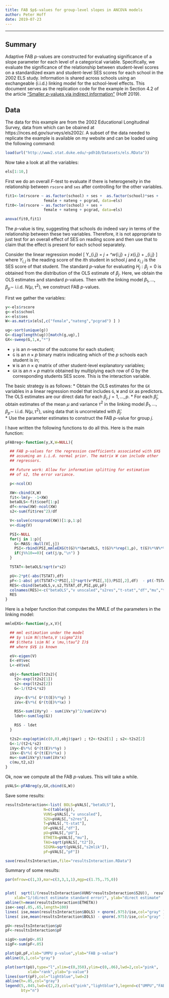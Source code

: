 ```yaml
---
title: FAB $p$-values for group-level slopes in ANCOVA models
author: Peter Hoff
date: 2019-07-23
--- 
```



----


## Summary 
Adaptive FAB $p$-values are constructed  for evaluating 
significance of a slope parameter  for each level of a categorical variable. 
Specifically, we evaluate the significance of the relationship between 
student-level scores on a standardized exam and student-level SES scores
for each school in the 2002 ELS study. 
Information is shared across schools using an exchangeable (i.i.d.) 
linking model for the school-level effects. This document serves as the replication code for the example in Section 4.2 of the article
["Smaller $p$-values via indirect information"](https://arxiv.org/abs/1907.12589) (Hoff 2019).



## Data
The data for this example are from the 2002 Educational Longitudinal Survey, data from which can
be obained at https://nces.ed.gov/surveys/els2002/. A subset of the data needed to
replicate the example is available on my website and can be loaded using the following command:
```r
load(url("http://www2.stat.duke.edu/~pdh10/Datasets/els.RData"))
```

Now take a look at all the variables:
```r
els[1:10,]
```


First we do an overall $F$-test to evaluate if there is 
heterogeneity in the relationship between `rscore` and `ses` 
after controlling for the other variables. 
```r
fit1<-lm(rscore ~ as.factor(school) + ses +  as.factor(school)*ses +
                 female + nateng + pcgrad, data=els)
fit0<-lm(rscore ~ as.factor(school) + ses +  
                 female + nateng + pcgrad, data=els)

anova(fit0,fit1)
```
The $p$-value is tiny, suggesting that schools do indeed vary in terms 
of the relationship between these two variables. Therefore, it is not appropriate to just test for an overall effect of SES on reading score and then use that to claim that the effect is present for each school separately. 


Consider the linear regression model
\[
 Y_{i,j} =  \gamma_j + \alpha^\top w_{i,j} +  \beta_j x_{i,j} + \sigma \epsilon_{i,j} 
\]
where $Y_{i,j}$ is the reading score of the $i$th student in school $j$
and $x_{i,j}$ is the SES score of that student. The standard $p$-value 
for evaluating $H_j:\beta_j=0$ is obtained from the distribution of the
OLS estimate of $\beta_j$. Here, we obtain the OLS estimates and standard 
$p$-values. Then with the linking model $\beta_1,\ldots, \beta_p \sim$ i.i.d.
 $N(\mu,\tau^2)$, we construct FAB $p$-values. 


First we gather the variables: 
```r
y<-els$rscore 
g<-els$school 
x<-els$ses
W<-as.matrix(els[,c("female","nateng","pcgrad") ] )   

ug<-sort(unique(g))
G<-diag(length(ug))[match(g,ug),]
GX<-sweep(G,1,x,"*")
```

* `y` is an $n$-vector of the outcome for each student; 
* `G` is an $n\times p$ binary matrix indicating which of the $p$ schools
      each student is in; 
* `W` is an $n\times q$ matrix of other student-level explanatory variables; 
* `GX` is an  $n\times p$  matrix obtained by multiplying each row of $G$ by the corresponding students SES score. This is the interaction variable. 


The basic strategy is as follows: 
* Obtain the OLS estimates for the `GX` variables in a linear regression model that includes `G`, `W` and `GX` as predictors.  The OLS estimates are 
our direct data 
for each $\beta_j, j=1,\ldots, p$. 
* For each $\hat\beta_j$, obtain estimates of the 
 mean $\mu$ and variance $\tau^2$ 
in the linking model $\beta_1,\ldots, \beta_p \sim$ i.i.d. $N(\mu, \tau^2)$, 
using data that is uncorrelated with $\hat\beta_j$.  
* Use the parameter estimates to construct the FAB $p$-value for group $j$. 


I have written the following functions to do all this. Here is the main function:

```r
pFABreg<-function(y,X,W=NULL){

  ## FAB p-values for the regression coefficients associated with $X$ 
  ## assuming an i.i.d. normal prior. The matrix W can include other 
  ## regressors. 

  ## Future work: Allow for information splitting for estimation 
  ## of s2, the error variance. 

  p<-ncol(X)

  XW<-cbind(X,W)
  fit<-lm(y~ -1+XW)
  betaOLS<-fit$coef[1:p]
  df<-nrow(XW)-ncol(XW)
  s2<-sum(fit$res^2)/df

  V<-solve(crossprod(XW))[1:p,1:p]
  v<-diag(V)

  PSI<-NULL
  for(j in 1:p){
    G<-MASS::Null(V[,j])
    PSI<-rbind(PSI,mmleEXG(t(G)%*%betaOLS, t(G)%*%rep(1,p), t(G)%*%V%*%G  ) )
    if(j%%10==0){ cat(j/p,"\n") }
  }

  TSTAT<-betaOLS/sqrt(v*s2)

  pU<-2*pt(-abs(TSTAT),df)
  pF<-1-abs( pt(TSTAT+2*PSI[,1]*sqrt(v*PSI[,3])/PSI[,2],df)  - pt(-TSTAT,df) )
  RES<-cbind(betaOLS,v,s2,TSTAT,df,PSI,pU,pF)
  colnames(RES)<-c("betaOLS","v unscaled","s2res","t-stat","df","mu","t2","s2mlik","pU","pF")
  RES
}
```


Here is a helper function that computes the MMLE of the parameters in the linking model: 
```r
mmleEXG<-function(y,x,V){

  ## mml estimation under the model 
  ## $y \sim N(\theta,V \sigma^2)$ 
  ## $\theta \sim N( x \mu,\tau^2 I)$
  ## where $V$ is known 

  eV<-eigen(V)
  E<-eV$vec
  L<-eV$val

  obj<-function(lt2s2){
    t2<-exp(lt2s2[1])
    s2<-exp(lt2s2[2])
    G<-1/(t2+L*s2)

    iVy<-E%*%( G*(t(E)%*%y) )
    iVx<-E%*%( G*(t(E)%*%x) )

    RSS<-sum(iVy*y) - sum(iVx*y)^2/sum(iVx*x)
    ldet<-sum(log(G))

    RSS - ldet
  }

  t2s2<-exp(optim(c(0,0),obj)$par) ; t2<-t2s2[1] ; s2<-t2s2[2]
  G<-1/(t2+L*s2)
  iVy<-E%*%( G*(t(E)%*%y) )
  iVx<-E%*%( G*(t(E)%*%x) )
  mu<-sum(iVx*y)/sum(iVx*x)
  c(mu,t2,s2)
}
```

Ok, now we compute all the FAB $p$-values. This will take a while. 
```r
pVALS<-pFABreg(y,GX,cbind(G,W))
```


Save some results:
```r
resultsInteraction<-list( BOLS=pVALS[,"betaOLS"],  
                 N=c(table(g)), 
                 VUNS=pVALS[,"v unscaled"], 
                 S2U=pVALS[,"s2res"], 
                 T=pVALS[,"t-stat"],
                 DF=pVALS[,"df"],  
                 pU=pVALS[,"pU"], 
                 ETHETA=pVALS[,"mu"],
                 TAU=sqrt(pVALS[,"t2"]), 
                 SIGMA=sqrt(pVALS[,"s2mlik"]), 
                 pF=pVALS[,"pF"])  

save(resultsInteraction,file="resultsInteraction.RData")
```



Summary of some results:
```r
par(mfrow=c(1,3),mar=c(3,3,1,1),mgp=c(1.75,.75,0))


plot(  sqrt(1/(resultsInteraction$VUNS*resultsInteraction$S2U)),  resultsInteraction$BOLS,
    xlab="1/(direct estimate standard error)", ylab="direct estimate"  )
abline(h=mean(resultsInteraction$ETHETA))
ise<-seq(.05,.65,length=100)
lines( ise,mean(resultsInteraction$BOLS) + qnorm(.975)/ise,col="gray" )
lines( ise,mean(resultsInteraction$BOLS) - qnorm(.975)/ise,col="gray" )

pU<-resultsInteraction$pU
pF<-resultsInteraction$pF

sigU<-sum(pU<.05)
sigF<-sum(pF<.05)

plot(pU,pF,xlab="UMPU p-value",ylab="FAB p-value")
abline(0,1,col="gray")

plot(sort(pU),type="l",xlim=c(0,350),ylim=c(0,.06),lwd=2,col="pink",
          xlab="rank",ylab="p-value")
lines(sort(pF),col="lightblue",lwd=2)
abline(h=.05,col="gray")
legend(5,.045,lwd=c(2,2),col=c("pink","lightblue"),legend=c("UMPU","FAB"),
       bty="n")
```




